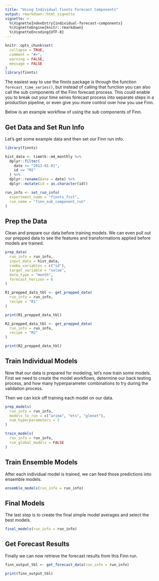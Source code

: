 ```yaml
---
title: "Using Individual finnts Forecast Components"
output: rmarkdown::html_vignette
vignette: >
  %\VignetteIndexEntry{individual-forecast-components}
  %\VignetteEngine{knitr::rmarkdown}
  %\VignetteEncoding{UTF-8}
---
```


```r
knitr::opts_chunk$set(
  collapse = TRUE,
  comment = "#>",
  warning = FALSE,
  message = FALSE
)
library(finnts)
```

The easiest way to use the finnts package is through the function `forecast_time_series()`, but instead of calling that function you can also call the sub components of the Finn forecast process. This could enable you to break out your time series forecast process into separate steps in a production pipeline, or even give you more control over how you use Finn.

Below is an example workflow of using the sub components of Finn.

## Get Data and Set Run Info

Let's get some example data and then set our Finn run info.

```r
library(finnts)

hist_data <- timetk::m4_monthly %>%
  dplyr::filter(
    date >= "2013-01-01",
    id == "M2"
  ) %>%
  dplyr::rename(Date = date) %>%
  dplyr::mutate(id = as.character(id))

run_info <- set_run_info(
  experiment_name = "finnts_fcst",
  run_name = "finn_sub_component_run"
)
```

## Prep the Data

Clean and prepare our data before training models. We can even pull out our prepped data to see the features and transformations applied before models are trained.

```r
prep_data(
  run_info = run_info,
  input_data = hist_data,
  combo_variables = c("id"),
  target_variable = "value",
  date_type = "month",
  forecast_horizon = 6
)

R1_prepped_data_tbl <- get_prepped_data(
  run_info = run_info,
  recipe = "R1"
)

print(R1_prepped_data_tbl)

R2_prepped_data_tbl <- get_prepped_data(
  run_info = run_info,
  recipe = "R2"
)

print(R2_prepped_data_tbl)
```

## Train Individual Models

Now that our data is prepared for modeling, let's now train some models. First we need to create the model workflows, determine our back testing process, and how many hyperparameter combinations to try during the validation process.

Then we can kick off training each model on our data.

```r
prep_models(
  run_info = run_info,
  models_to_run = c("arima", "ets", "glmnet"),
  num_hyperparameters = 2
)

train_models(
  run_info = run_info,
  run_global_models = FALSE
)
```

## Train Ensemble Models

After each individual model is trained, we can feed those predictions into ensemble models.

```r
ensemble_models(run_info = run_info)
```

## Final Models

The last step is to create the final simple model averages and select the best models.

```r
final_models(run_info = run_info)
```

## Get Forecast Results

Finally we can now retrieve the forecast results from this Finn run.

```r
finn_output_tbl <- get_forecast_data(run_info = run_info)

print(finn_output_tbl)
```
